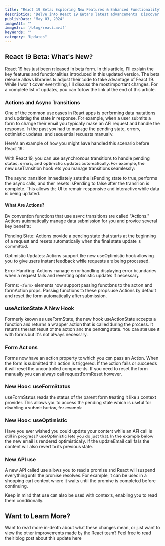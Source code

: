 ```yaml
---
title: "React 19 Beta: Exploring New Features & Enhanced Functionality"
description: "Delve into React 19 Beta's latest advancements! Discover async transitions, powerful hooks like useActionState, and seamless form management with Actions. Get a comprehensive overview of React 19's capabilities."
publishDate: "May 03, 2024"
imageAlt: ""
imageSrc: "/blog/react.avif"
keyWords: ""
category: "Updates"
---
```


## React 19 Beta: What's New?

React 19 has just been released in beta form. In this article, I'll explain the key features and functionalities introduced in this updated version. The beta release allows libraries to adjust their code to take advantage of React 19. While I won't cover everything, I'll discuss the most important changes. For a complete list of updates, you can follow the link at the end of this article.

### Actions and Async Transitions

One of the common use cases in React apps is performing data mutations and updating the state in response. For example, when a user submits a form to change their email you typically make an API request and handle the response. In the past you had to manage the pending state, errors, optimistic updates, and sequential requests manually.

Here's an example of how you might have handled this scenario before React 19:

With React 19, you can use asynchronous transitions to handle pending states, errors, and optimistic updates automatically. For example, the new useTransition hook lets you manage transitions seamlessly:

The async transition immediately sets the isPending state to true, performs the async calls, and then resets isPending to false after the transition is complete. This allows the UI to remain responsive and interactive while data is being updated.

#### What Are Actions?

By convention functions that use async transitions are called "Actions." Actions automatically manage data submission for you and provide several key benefits:

Pending State: Actions provide a pending state that starts at the beginning of a request and resets automatically when the final state update is committed.

Optimistic Updates: Actions support the new useOptimistic hook allowing you to give users instant feedback while requests are being processed.

Error Handling: Actions manage error handling displaying error boundaries when a request fails and reverting optimistic updates if necessary.

Forms: `<form>` elements now support passing functions to the action and formAction props. Passing functions to these props use Actions by default and reset the form automatically after submission.

### useActionState A New Hook

Formerly known as useFormState, the new hook useActionState accepts a function and returns a wrapper action that is called during the process. It returns the last result of the action and the pending state. You can still use it with forms but it's not always necessary.

### Form Actions

Forms now have an action property to which you can pass an Action. When the form is submitted this action is triggered. If the action fails or succeeds it will reset the uncontrolled components. If you need to reset the form manually you can always call requestFormReset however.

### New Hook: useFormStatus

useFormStatus reads the status of the parent form treating it like a context provider. This allows you to access the pending state which is useful for disabling a submit button, for example.

### New Hook: useOptimistic

Have you ever wished you could update your content while an API call is still in progress? useOptimistic lets you do just that. In the example below the new email is rendered optimistically. If the updateEmail call fails the content will also revert to its previous state.

### New API use

A new API called use allows you to read a promise and React will suspend everything until the promise resolves. For example, it can be used in a shopping cart context where it waits until the promise is completed before continuing.

Keep in mind that use can also be used with contexts, enabling you to read them conditionally.

## Want to Learn More?

Want to read more in-depth about what these changes mean, or just want to view the other improvements made by the React team? Feel free to read their blog post about this update here.
